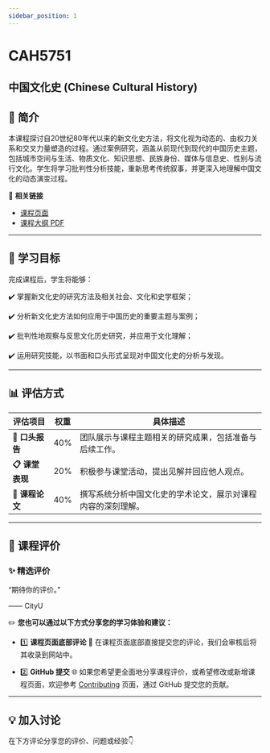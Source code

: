 ```yaml
---
sidebar_position: 1
---
```


# CAH5751
## 中国文化史 (Chinese Cultural History)

## **📘 简介**
本课程探讨自20世纪80年代以来的新文化史方法，将文化视为动态的、由权力关系和交叉力量塑造的过程。通过案例研究，涵盖从前现代到现代的中国历史主题，包括城市空间与生活、物质文化、知识思想、民族身份、媒体与信息史、性别与流行文化。学生将学习批判性分析技能，重新思考传统叙事，并更深入地理解中国文化的动态演变过程。

🔗 **相关链接**
- [课程页面](https://www.cityu.edu.hk/catalogue/pg/202425/course/CAH5751.htm)
- [课程大纲 PDF](https://www.cityu.edu.hk/catalogue/pg/202425/course/CAH5751.pdf)

---

## **🎯 学习目标**

完成课程后，学生将能够：

✔️ 掌握新文化史的研究方法及相关社会、文化和史学框架；

✔️ 分析新文化史方法如何应用于中国历史的重要主题与案例；

✔️ 批判性地观察与反思文化历史研究，并应用于文化理解；

✔️ 运用研究技能，以书面和口头形式呈现对中国文化史的分析与发现。

---

## **📊 评估方式**

| **评估项目**             | **权重** | **具体描述**                                                                                       |
|-------------------------|---------|---------------------------------------------------------------------------------------------------|
| **📂 口头报告**           | 40%     | 团队展示与课程主题相关的研究成果，包括准备与后续工作。                                                   |
| **📋 课堂表现**           | 20%     | 积极参与课堂活动，提出见解并回应他人观点。                                                              |
| **📂 课程论文**           | 40%     | 撰写系统分析中国文化史的学术论文，展示对课程内容的深刻理解。                                               |

---

## **💬 课程评价**

### ✨ **精选评价**
<div className={commentStyles.commentBox}>
    <p className={commentStyles.commentText}>
        “期待你的评价。”
    </p>
    <p className={commentStyles.commentAuthor}>—— CityU</p>
</div>

✏️ **您也可以通过以下方式分享您的学习体验和建议：**

- 1️⃣ **课程页面底部评论**
💬 在课程页面底部直接提交您的评论，我们会审核后将其收录到网站中。

- 2️⃣ **GitHub 提交**
🌐 如果您希望更全面地分享课程评价，或希望修改或新增课程页面，欢迎参考 [Contributing](https://penjc.github.io/CityU/contributing) 页面，通过 GitHub 提交您的贡献。

---

## **💡 加入讨论**

在下方评论分享您的评价、问题或经验👇
<Utterances />
